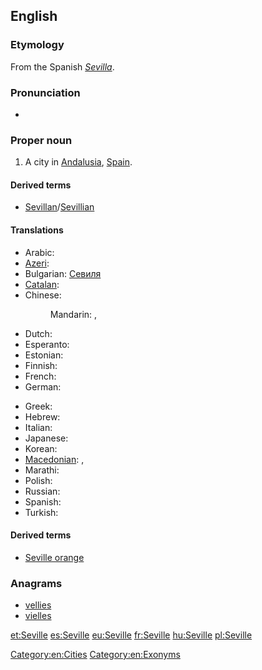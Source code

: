 ==English==
{{wikipedia}}

===Etymology===
From the Spanish ''[[Sevilla]]''.

===Pronunciation===
* {{rhymes|ɪl}}

===Proper noun===
{{en-proper noun}}

# A city in [[Andalusia]], [[Spain]].

====Derived terms====
* [[Sevillan]]/[[Sevillian]]

====Translations====
{{trans-top|city in Spain}}
* Arabic: {{t-|ar|إشبيلية|f|tr='ishbiliya|sc=Arab}}
* [[Azeri]]: {{t+|az|Sevilya}}
* Bulgarian: [[Севиля]]
* [[Catalan]]: {{t-|ca|Sevilla|f}}
* Chinese:
*: Mandarin: {{t|cmn|塞維利亞|sc=Hani}}, {{t|cmn|塞维利亚|tr=Sāiwéilìyǎ|sc=Hani}}
* Dutch: {{t-|nl|Sevilla|n}}
* Esperanto: {{t-|eo|Sevilo}}
* Estonian: {{t+|et|Sevilla}}
* Finnish: {{t+|fi|Sevilla}}
* French: {{t+|fr|Séville|f}}
* German: {{t-|de|Sevilla|n}}
{{trans-mid}}
* Greek: {{t+|el|Σεβίλλη|f|tr=Sevílli|sc=Grek}}
* Hebrew: {{t-|he|סביליה|tr=Sevilia|sc=Hebr}}
* Italian: {{t-|it|Siviglia|f}}
* Japanese: {{t-|ja|セビリア|tr=Sebiria|sc=Jpan}}
* Korean: {{t+|ko|세비야|tr=Sebiya|sc=Kore}}
* [[Macedonian]]: {{t-|mk|Севилја|f|tr=Sevílja}},  {{t-|mk|Севиља|f|tr=Sevílja}}
* Marathi: {{t-|mr|सेविल|n|tr=sevila|sc=Deva}}
* Polish: {{t+|pl|Sewilla|f}}
* Russian: {{t-|ru|Севилья|f|tr=Sevíl'ja|sc=Cyrl}}
* Spanish: {{t+|es|Sevilla|f}}
* Turkish: {{t-|tr|Sevilla}}
{{trans-bottom}}

====Derived terms====
* [[Seville orange]]

===Anagrams===
* [[vellies#English|vellies]]
* [[vielles#English|vielles]]


[[Category:en:Cities]]
[[Category:en:Exonyms]]

[[et:Seville]]
[[es:Seville]]
[[eu:Seville]]
[[fr:Seville]]
[[hu:Seville]]
[[pl:Seville]]